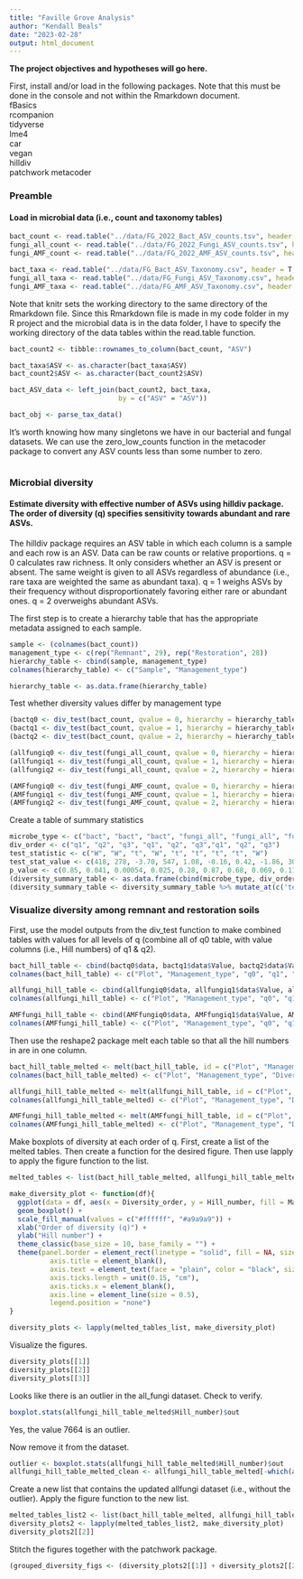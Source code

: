 ```yaml
---
title: "Faville Grove Analysis"
author: "Kendall Beals"
date: "2023-02-28"
output: html_document
---
```


**The project objectives and hypotheses will go here.**


First, install and/or load in the following packages. Note that this must be done in the console and not within the Rmarkdown document.  
fBasics  
rcompanion  
tidyverse  
lme4  
car  
vegan  
hilldiv  
patchwork 
metacoder


### Preamble
#### Load in microbial data (i.e., count and taxonomy tables)

```r
bact_count <- read.table("../data/FG_2022_Bact_ASV_counts.tsv", header = T, row.names = 1, check.names = F, sep = "\t")
fungi_all_count <- read.table("../data/FG_2022_Fungi_ASV_counts.tsv", header = T, row.names = 1, check.names = F, sep = "\t")
fungi_AMF_count <- read.table("../data/FG_2022_AMF_ASV_counts.tsv", header = T, row.names = 1, check.names = F, sep = "\t")
```

```r
bact_taxa <- read.table("../data/FG_Bact_ASV_Taxonomy.csv", header = T, check.names = F, sep = ",")
fungi_all_taxa <- read.table("../data/FG_Fungi_ASV_Taxonomy.csv", header = T, check.names = F, sep = ",")
fungi_AMF_taxa <- read.table("../data/FG_AMF_ASV_Taxonomy.csv", header = T, check.names = F, sep = ",")
```

Note that knitr sets the working directory to the same directory of the Rmarkdown file. Since this Rmarkdown file is made in my code folder in my R project and the microbial data is in the data folder, I have to specify the working directory of the data tables within the read.table function. 
 
 
```r
bact_count2 <- tibble::rownames_to_column(bact_count, "ASV")

bact_taxa$ASV <- as.character(bact_taxa$ASV)
bact_count2$ASV <- as.character(bact_count2$ASV)

bact_ASV_data <- left_join(bact_count2, bact_taxa,
                           by = c("ASV" = "ASV"))

bact_obj <- parse_tax_data()
```
 
It's worth knowing how many singletons we have in our bacterial and fungal datasets. We can use the zero_low_counts function in the metacoder package to convert any ASV counts less than some number to zero.
```r
```
 
 
### Microbial diversity
#### Estimate diversity with effective number of ASVs using hilldiv package. The order of diversity (q) specifies sensitivity towards abundant and rare ASVs.

The hilldiv package requires an ASV table in which each column is a sample and each row is an ASV. Data can be raw counts or relative proportions.
q = 0 calculates raw richness. It only considers whether an ASV is present or absent. The same weight is given to all ASVs regardless of abundance (i.e., rare taxa are weighted the same as abundant taxa). 
q = 1 weighs ASVs by their frequency without disproportionately favoring either rare or abundant ones.
q = 2 overweighs abundant ASVs. 

The first step is to create a hierarchy table that has the appropriate metadata assigned to each sample.
```r
sample <- (colnames(bact_count))
management_type <- c(rep("Remnant", 29), rep("Restoration", 28))
hierarchy_table <- cbind(sample, management_type)
colnames(hierarchy_table) <- c("Sample", "Management_type")

hierarchy_table <- as.data.frame(hierarchy_table)
```

Test whether diversity values differ by management type
```r
(bactq0 <- div_test(bact_count, qvalue = 0, hierarchy = hierarchy_table))
(bactq1 <- div_test(bact_count, qvalue = 1, hierarchy = hierarchy_table))
(bactq2 <- div_test(bact_count, qvalue = 2, hierarchy = hierarchy_table))

(allfungiq0 <- div_test(fungi_all_count, qvalue = 0, hierarchy = hierarchy_table))
(allfungiq1 <- div_test(fungi_all_count, qvalue = 1, hierarchy = hierarchy_table))
(allfungiq2 <- div_test(fungi_all_count, qvalue = 2, hierarchy = hierarchy_table))

(AMFfungiq0 <- div_test(fungi_AMF_count, qvalue = 0, hierarchy = hierarchy_table))
(AMFfungiq1 <- div_test(fungi_AMF_count, qvalue = 1, hierarchy = hierarchy_table))
(AMFfungiq2 <- div_test(fungi_AMF_count, qvalue = 2, hierarchy = hierarchy_table))
```

Create a table of summary statistics
```r
microbe_type <- c("bact", "bact", "bact", "fungi_all", "fungi_all", "fungi_all", "fungi_AMF", "fungi_AMF", "fungi_AMF")
div_order <- c("q1", "q2", "q3", "q1", "q2", "q3","q1", "q2", "q3")
test_statistic <- c("W", "W", "t", "W", "t", "t", "t", "t", "W")
test_stat_value <- c(418, 278, -3.70, 547, 1.08, -0.16, 0.42, -1.86, 305)
p_value <- c(0.85, 0.041, 0.00054, 0.025, 0.28, 0.87, 0.68, 0.069, 0.11)
(diversity_summary_table <- as.data.frame(cbind(microbe_type, div_order, test_statistic, test_stat_value, p_value)))
(diversity_summary_table <- diversity_summary_table %>% mutate_at(c('test_stat_value', 'p_value'), as.numeric))
```


### Visualize diversity among remnant and restoration soils

First, use the model outputs from the div_test function to make combined tables with values for all levels of q (combine all of q0 table, with value columns (i.e., Hill numbers) of q1 & q2).
```r
bact_hill_table <- cbind(bactq0$data, bactq1$data$Value, bactq2$data$Value) 
colnames(bact_hill_table) <- c("Plot", "Management_type", "q0", "q1", "q2")

allfungi_hill_table <- cbind(allfungiq0$data, allfungiq1$data$Value, allfungiq2$data$Value) 
colnames(allfungi_hill_table) <- c("Plot", "Management_type", "q0", "q1", "q2")

AMFfungi_hill_table <- cbind(AMFfungiq0$data, AMFfungiq1$data$Value, AMFfungiq2$data$Value) 
colnames(AMFfungi_hill_table) <- c("Plot", "Management_type", "q0", "q1", "q2")
```

Then use the reshape2 package melt each table so that all the hill numbers in are in one column.
```r
bact_hill_table_melted <- melt(bact_hill_table, id = c("Plot", "Management_type"))
colnames(bact_hill_table_melted) <- c("Plot", "Management_type", "Diversity_order", "Hill_number")

allfungi_hill_table_melted <- melt(allfungi_hill_table, id = c("Plot", "Management_type"))
colnames(allfungi_hill_table_melted) <- c("Plot", "Management_type", "Diversity_order", "Hill_number")

AMFfungi_hill_table_melted <- melt(AMFfungi_hill_table, id = c("Plot", "Management_type"))
colnames(AMFfungi_hill_table_melted) <- c("Plot", "Management_type", "Diversity_order", "Hill_number")
```

Make boxplots of diversity at each order of q. First, create a list of the melted tables. Then create a function for the desired figure. Then use lapply to apply the figure function to the list. 
```r
melted_tables <- list(bact_hill_table_melted, allfungi_hill_table_melted, AMFfungi_hill_table_melted)

make_diversity_plot <- function(df){
  ggplot(data = df, aes(x = Diversity_order, y = Hill_number, fill = Management_type)) +
  geom_boxplot() +
  scale_fill_manual(values = c("#ffffff", "#a9a9a9")) +
  xlab("Order of diversity (q)") +
  ylab("Hill number") +
  theme_classic(base_size = 10, base_family = "") +
  theme(panel.border = element_rect(linetype = "solid", fill = NA, size = 1),
          axis.title = element_blank(),
          axis.text = element_text(face = "plain", color = "black", size = 12),
          axis.ticks.length = unit(0.15, "cm"),
          axis.ticks.x = element_blank(),
          axis.line = element_line(size = 0.5),
          legend.position = "none")
} 

diversity_plots <- lapply(melted_tables_list, make_diversity_plot)
```

Visualize the figures.
```r
diversity_plots[[1]]
diversity_plots[[2]]
diversity_plots[[3]]
```

Looks like there is an outlier in the all_fungi dataset. Check to verify.
```r
boxplot.stats(allfungi_hill_table_melted$Hill_number)$out
```
Yes, the value 7664 is an outlier.

Now remove it from the dataset.
```r
outlier <- boxplot.stats(allfungi_hill_table_melted$Hill_number)$out
allfungi_hill_table_melted_clean <- allfungi_hill_table_melted[-which(allfungi_hill_table_melted$Hill_number %in% outlier), ]
```

Create a new list that contains the updated allfungi dataset (i.e., without the outlier). Apply the figure function to the new list. 
```r
melted_tables_list2 <- list(bact_hill_table_melted, allfungi_hill_table_melted_clean, AMFfungi_hill_table_melted)
diversity_plots2 <- lapply(melted_tables_list2, make_diversity_plot)
diversity_plots2[[2]]
```

Stitch the figures together with the patchwork package.
```r
(grouped_diversity_figs <- (diversity_plots2[[1]] + diversity_plots2[[2]]) + diversity_plots2[[3]])
```

